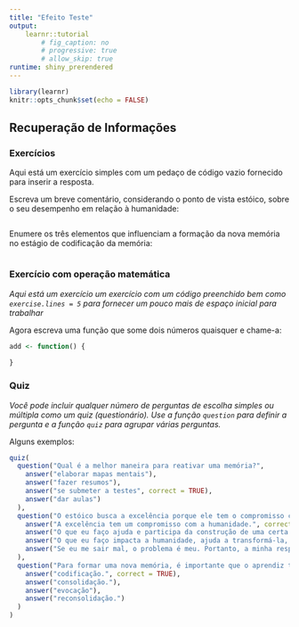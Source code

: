 ```yaml
---
title: "Efeito Teste"
output: 
    learnr::tutorial
        # fig_caption: no
        # progressive: true
        # allow_skip: true
runtime: shiny_prerendered
---
```


```r
library(learnr)
knitr::opts_chunk$set(echo = FALSE)
```

## Recuperação de Informações

### Exercícios

Aqui está um exercício simples com um pedaço de código vazio fornecido para inserir a resposta.

Escreva um breve comentário, considerando o ponto de vista estóico, sobre o seu desempenho em relação à humanidade:

```r

```

Enumere os três elementos que influenciam a formação da nova memória no estágio de codificação da memória:

```r

```

### Exercício com operação matemática

*Aqui está um exercício um exercício com um código preenchido bem como `exercise.lines = 5` para fornecer um pouco mais de espaço inicial para trabalhar*

Agora escreva uma função que some dois números quaisquer e chame-a:

```r
add <- function() {
  
}
```

### Quiz

*Você pode incluir qualquer número de perguntas de escolha simples ou múltipla como um quiz (questionário). Use a função `question` para definir a pergunta e a função `quiz` para agrupar várias perguntas.*

Alguns exemplos:

```r
quiz(
  question("Qual é a melhor maneira para reativar uma memória?",
    answer("elaborar mapas mentais"),
    answer("fazer resumos"),
    answer("se submeter a testes", correct = TRUE),
    answer("dar aulas")
  ),
  question("O estóico busca a excelência porque ele tem o compromisso com o cosmo. Pode-se afirmar que:",
    answer("A excelência tem um compromisso com a humanidade.", correct = TRUE),
    answer("O que eu faço ajuda e participa da construção de uma certa humanidade.", correct = TRUE),
    answer("O que eu faço impacta a humanidade, ajuda a transformá-la, seja para um bem, seja para um mal.", correct = TRUE),
    answer("Se eu me sair mal, o problema é meu. Portanto, a minha responsabilidade ética é maior do que o meu desempenho para mim.", correct = TRUE)
  ),
  question("Para formar uma nova memória, é importante que o aprendiz tenha foco atencional no instrutor de educação corporativa. O foco atencional é fundamental para qual das fases do processo de formação da memória?",
    answer("codificação.", correct = TRUE),
    answer("consolidação."),
    answer("evocação"),
    answer("reconsolidação.")
  )
)
```
